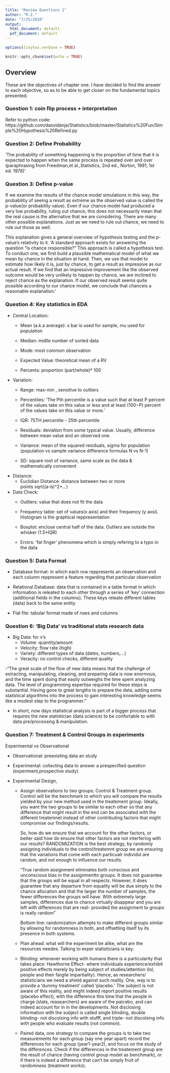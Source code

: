 ---
title: "Review Questions 1"
author: "M.Z."
date: "7/25/2020"
output:
  html_document: default
  pdf_document: default
---
  ```{r, include=FALSE}
options(tinytex.verbose = TRUE)
```

```{r setup, include=FALSE}
knitr::opts_chunk$set(echo = TRUE)
```

## Overview 

These are the objectives of chapter one. I have decided to find the answer to each objective, so as to be able to get closer on the fundamental topics presented.

### Question 1: coin flip process + interpretation

Refer to python code: https://github.com/dasvidanja/Statistics/blob/master/Statistics%20Fun/Simple%20Hypothesis%20Refined.py


### Question 2: Define Probability
'The probability of something happening is the proportion of time that it is expected to happen when the same process is repeated over and over (paraphrasing from Freedman,et al.,Statistics, 2nd ed., Norton, 1991, 1st ed. 1978)'


### Question 3: Define p-value
If we examine the results of the chance model simulations in this way, the probability of seeing a result as extreme as the observed value is called the p-value(or probability value). Even if our chance model had produced a very low probability, ruling out chance, this does not necessarily mean that the real cause is the alternative that we are considering. There are many other possible explanations. Just as we need to rule out chance, we need to rule out those as well.

This explanation gives a general overview of hypothesis testing and the p-value's relativity to it.
'A standard approach exists for answering the question “is chance responsible?” This approach is called a hypothesis test. To conduct one, we first build a plausible mathematical model of what we mean by chance in the situation at hand. Then, we use that model to estimate how likely it is, just by chance, to get a result as impressive as our actual result. If we find that an impressive improvement like the observed outcome would be very unlikely to happen by chance, we are inclined to reject chance as the explanation. If our observed result seems quite possible according to our chance model, we conclude that chanceis a reasonable explanation.'


### Question 4: Key statistics in EDA
  - Central Location:
    - Mean (a.k.a average): x bar is used for sample, mu
      used for population
      
    - Median: midlle number of sorted data
    
    - Mode: most common observation
    
    - Expected Value:  theoretical mean of a RV
    
    - Percents: proportion (part/whole)* 100
  
  - Variation:
    - Range: max-min , sensitive to outliers
    
    - Percentiles: 'The Pth percentile is a value such
    that at least P percent of the values take on this
    value or less and at least (100−P) percent of the
    values take on this value or more. '
    
    - IQR: 75TH percentile - 25th percentile
    
    - Residuals: deviation from some typical value.
    Usually, difference between mean value and an observed
    one.
    
    - Variance: mean of the squared residuals, sigma for 
    population (population vs sample variance difference 
    formulas N vs N-1)
    
    - SD: square root of variance, same scale as the data
    & mathematically convenient
    
  - Distance:
    - Euclidian Distance: distance between two or more  
      points sqrt((a-b)^2+...)
      
      
  - Data Check:
      - Outliers: value that does not fit the data
      
      - Frequency table: set of values(x axis) and their 
      frequency (y axsi). Histogram is the graphical 
      reppresentation
      
      - Boxplot: enclose central half of the data. Outliers
      are outside the whisker (1.5*IQR)
      
      - Errors: 'fat finger' phenomena which is simply
      refering to a typo in the data
      
      
### Question 5: Data Format
  - Database format: in which each row reppresents an
  observation and each column reppresent a feature regarding 
  that particular observation
  
  - Relational Database: data that is contained in a table 
  format in which information is releated to each other 
  through a series of 'key' connection (additional fields 
  in the columns). These keys releate different tables (data)
  back to the same entity 
  
  - Flat file: tabular format made of rows and columns

### Question 6: 'Big Data' vs traditional stats research data
  - Big Data: for v's
    - Volume: quantity/amount 
    - Velocity: flow rate (high)
    - Variety: different types of data (dates, numbers,...)
    - Veracity: no control checks, different quality 
  
  -"The great scale of the flow of new data means that the
  challenge of extracting, manipulating, cleaning, and
  preparing data is now enormous, and the time spent doing
  that easily outweighs the time spent analyzing data. The
  level of programming expertise required for these steps is
  substantial. Having gone to great lengths to prepare the
  data, adding some statistical algorithms into the process
  to gain interesting knowledge seems like a modest step to
  the programmer."
  
  - In short, now days statistical analysis is part of a 
  bigger process that requires the new statistician (data
  science) to be confortable to with data pre/processing & 
  manipulation. 
  
### Question 7: Treatment & Control Groups in experiments
Experimental vs Observational

  - Observational: preexisting data an  study
  
  - Experimental: collecting data to answer a
  prespecified question (experiment,prospective study)
  
  - Experimental Design, 
    - Assign observations to two groups: Control & Treatment
      group. Control will be the benchmark to which you will 
      compare the results yielded by your new method used in 
      the treatement group. 
      Ideally, you want the two groups to be similar to 
      each other so that any difference that might result 
      in the end can be associated with the different
      treatemnet instead of other contributing factors that
      might compromise our findings/results.
      
      So, how do we ensure that we account for the other
      factors, or better said how do ensure that other
      factors are not interfering with our results? 
      RANDOMIZATION is the best strategy, by randomly
      assigning individuals to the control/treatemnt group we
      are ensuring that the variations that come with each
      particualr individul are random, and not enough to
      influence our results.
      
      "True random assignment eliminates both conscious and
      unconscious bias in the assignmentto groups. It does
      not guarantee that the groups will be equal in all
      respects. However, it does guarantee that any departure
      from equality will be due simply to the chance
      allocation and that the larger the number of samples,
      the fewer differences the groups will have.
      With extremely large samples, differences due to chance
      virtually disappear and you are left with differences
      that are real- provided the assignment to groups is
      really random"
      
      Bottom line: randomization attempts to make different 
      groups similar by allowing for randomness in both, and
      offsetting itself by its presence in both systems. 
      
    - Plan ahead: what will the experiment be alike, what are
    the resources needes. Talking to exper statisticians is
    key. 
    
    - Blinding: whenever working with humans there is a
    particularity that takes place: Hawthorne Effect- where
    individuals experience/exhibit positive effects merely by
    being subject of studies/attention (lol, people and their
    fargile impartiality). Hence, as researchers/
    statisticians we need a shield against such reality. One,
    way is to provide a 'dummy treatment' called 'placebo.' 
    The subject is not aware of this reality, and might 
    indeed report positive results (placebo effect), with the
    difference this time that the people in charge (stats, 
    reasearchers) are aware of the palcebo, and can indeed 
    account for in in the developments. Not disclosing
    information with the subject is called single blinding,
    double blinding- not discolsing info with stufff, and
    triple- not discolsing info with people who evaluate
    results (not common).
    
    - Paired data, one strategy to compare the groups is to 
    take two measurements for each group (say one year apart)
    record the differences for each group (year1-year2), and
    focus on the study of the differences. Check if the
    differences in the treatement group are the result of
    chance (having control group model as benchmark), or if
    there is indeed a difference that can't be simply fruit 
    of randomness (treatment works).
    